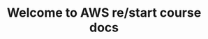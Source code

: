---
title: Welcome to AWS re/start course docs
description: Get started building your docs site with Starlight.
template: splash
hero:
  tagline: All AWS Scripts merged into a documentation!
  image:
    file: ../../assets/houston.webp
  actions:
    - text: Start here
      link: /week-1/01-introduction-to-computing/
      icon: right-arrow
      variant: primary
---